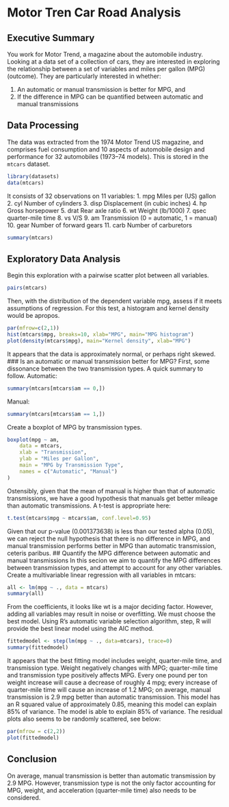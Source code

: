 # Motor Tren Car Road Analysis
## Executive Summary

You work for Motor Trend, a magazine about the automobile industry. Looking at a data set of a collection of cars, they are interested in exploring the relationship between a set of variables and miles per gallon (MPG) (outcome). They are particularly interested in whether:

1. An automatic or manual transmission is better for MPG, and
2. If the difference in MPG can be quantified between automatic and manual transmissions

## Data Processing

The data was extracted from the 1974 Motor Trend US magazine, and comprises fuel consumption and 10 aspects of automobile design and performance for 32 automobiles (1973–74 models).
This is stored in the ```mtcars``` dataset.
```r
library(datasets)
data(mtcars)
```
It consists of 32 observations on 11 variables:
1. mpg Miles per (US) gallon
2. cyl Number of cylinders
3. disp Displacement (in cubic inches)
4. hp Gross horsepower
5. drat Rear axle ratio
6. wt Weight (lb/1000)
7. qsec quarter-mile time
8. vs V/S
9. am Transmission (0 = automatic, 1 = manual)
10. gear Number of forward gears
11. carb Number of carburetors
```r
summary(mtcars)
```
## Exploratory Data Analysis
Begin this exploration with a pairwise scatter plot between all variables.
```r
pairs(mtcars)
```
Then, with the distribution of the dependent variable mpg, assess if it meets assumptions of regression. For this test, a histogram and kernel density would be apropos.
```r
par(mfrow=c(2,1))
hist(mtcars$mpg, breaks=10, xlab="MPG", main="MPG histogram")
plot(density(mtcars$mpg), main="Kernel density", xlab="MPG")
```
It appears that the data is approximately normal, or perhaps right skewed.
### Is an automatic or manual transmission better for MPG?
First, some dissonance between the two transmission types. A quick summary to follow.
Automatic:
```r
summary(mtcars[mtcars$am == 0,])
```
Manual:
```r
summary(mtcars[mtcars$am == 1,])
```
Create a boxplot of MPG by transmission types.
```r
boxplot(mpg ~ am,
	data = mtcars,
	xlab = "Transmission",
	ylab = "Miles per Gallon",
	main = "MPG by Transmission Type",
	names = c("Automatic", "Manual")
)
```
Ostensibly, given that the mean of manual is higher than that of automatic transmissions, we have a good hypothesis that manuals get better mileage than automatic transmissions.
A t-test is appropriate here:
```r
t.test(mtcars$mpg ~ mtcars$am, conf.level=0.95)
```
Given that our p-value (0.001373638) is less than our tested alpha (0.05), we can reject the null hypothesis that there is no difference in MPG, and manual transmission performs better in MPG than automatic transmission, ceteris paribus.
## Quantify the MPG difference between automatic and manual transmissions
In this secion we aim to quantify the MPG differences between transmission types, and attempt to account for any other variables.
Create a multivariable linear regression with all variables in mtcars:
```r
all <- lm(mpg ~ ., data = mtcars)
summary(all)
```
From the coefficients, it looks like wt is a major deciding factor. However, adding all variables may result in noise or overfitting.
We must choose the best model. Using R's automatic variable selection algorithm, step, R will provide the best linear model using the AIC method.
```r
fittedmodel <- step(lm(mpg ~ ., data=mtcars), trace=0)
summary(fittedmodel)
```
It appears that the best fitting model includes weight, quarter-mile time, and transmission type. 
Weight negatively changes with MPG; quarter-mile time and transmission type positively affects MPG. Every one pound per ton weight increase will cause a decrease of roughly 4 mpg; every increase of quarter-mile time will cause an increase of 1.2 MPG; on average, manual transmission is 2.9 mpg better than automatic transmission.
This model has an R squared value of approximately 0.85, meaning this model can explain 85% of variance.
The model is able to explain 85% of variance.
The residual plots also seems to be randomly scattered, see below:
```r
par(mfrow = c(2,2))
plot(fittedmodel)
```
## Conclusion
On average, manual transmission is better than automatic transmission by 2.9 MPG. However, transmission type is not the only factor accounting for MPG, weight, and acceleration (quarter-mile time) also needs to be considered.

